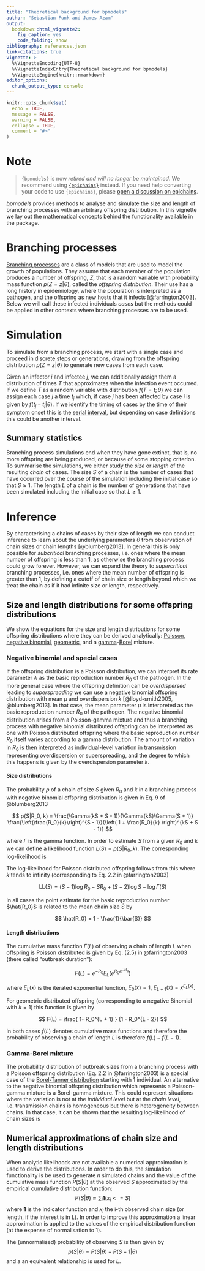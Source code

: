 ```yaml
---
title: "Theoretical background for bpmodels"
author: "Sebastian Funk and James Azam"
output:
  bookdown::html_vignette2:
    fig_caption: yes
    code_folding: show
bibliography: references.json
link-citations: true
vignette: >
  %\VignetteEncoding{UTF-8}
  %\VignetteIndexEntry{Theoretical background for bpmodels}
  %\VignetteEngine{knitr::rmarkdown}
editor_options:
  chunk_output_type: console
---
```


```r
knitr::opts_chunk$set(
  echo = TRUE,
  message = FALSE,
  warning = FALSE,
  collapse = TRUE,
  comment = "#>"
)
```

# Note

> `{bpmodels}` is now *retired and will no longer be maintained*. We recommend using [`{epichains}`](https://github.com/epiverse-trace/epichains) instead. If you need help converting your code to use `{epichains}`, please [open a discussion on epichains](https://github.com/epiverse-trace/epichains/discussions).

_bpmodels_ provides methods to analyse and simulate the size and length of branching processes with an arbitrary offspring distribution.
In this vignette we lay out the mathematical concepts behind the functionality available
in the package.

# Branching processes

[Branching processes](https://en.wikipedia.org/wiki/Branching_process) are a class of models that are used to model the growth of populations. They assume that each member of the population produces a number of offspring, $Z$, that is a random variable with probability mass function $p(Z = z | \theta)$, called the _offspring distribution_.
Their use has a long history in epidemiology, where the population is interpreted as a pathogen, and the offspring as new hosts that it infects [@farrington2003].
Below we will call these infected individuals _cases_ but the methods could be applied in other contexts where branching processes are to be used.

# Simulation

To simulate from a branching process, we start with a single case and proceed in discrete steps or generations, drawing from the offspring distribution $p(Z=z | \theta)$ to generate new cases from each case.

Given an infector $i$ and infectee $j$, we can additionally assign them a distribution of times $T$ that approximates when the infection event occurred. If we define $T$ as a random variable with distribution $f(T = t; \theta)$ we can assign each case $j$ a time $t_{j}$ which, if case $j$ has been affected by case $i$ is given by $f(t_{j} - t_{i} | \theta)$.
If we identify the timing of cases by the time of their symptom onset this is the [serial interval](https://en.wikipedia.org/wiki/Serial_interval), but depending on case definitions this could be another interval.

## Summary statistics

Branching process simulations end when they have gone extinct, that is, no more offspring are being produced, or because of some stopping criterion. To summarise the simulations, we either study the _size_ or _length_ of the resulting _chain_ of cases.
The size $S$ of a chain is the number of cases that have occurred over the course of the simulation including the initial case so that $S \geq 1$.
The length $L$ of a chain is the number of generations that have been simulated including the initial case so that $L \geq 1$.

# Inference

By characterising a chains of cases by their size of length we can conduct inference to learn about the underlying parameters $\theta$ from observation of chain sizes or chain lengths [@blumberg2013].
In general this is only possible for _subcritical_ branching processes, i.e. ones where the mean number of offspring is less than 1, as otherwise the branching process could grow forever.
However, we can expand the theory to _supercritical_ branching processes, i.e. ones where the mean number of offspring is greater than 1, by defining a cutoff of chain size or length beyond which we treat the chain as if it had infinite size or length, respectively.

## Size and length distributions for some offspring distributions

We show the equations for the size and length distributions for some offspring distributions where they can be derived analytically:
[Poisson](https://en.wikipedia.org/wiki/Poisson_distribution),
[negative binomial](https://en.wikipedia.org/wiki/Negative_binomial_distribution),
[geometric](https://en.wikipedia.org/wiki/Geometric_distribution),
and a [gamma](https://en.wikipedia.org/wiki/Gamma_distribution)-[Borel](https://en.wikipedia.org/wiki/Borel_distribution) mixture.

### Negative binomial and special cases

If the offspring distribution is a Poisson distribution, we can interpret its rate parameter $\lambda$ as the basic reproduction number $R_{0}$ of the pathogen.
In the more general case where the offspring definition can be _overdispersed_ leading to _superspreading_ we can use a negative binomial offspring distribution with mean $\mu$ and overdispersion $k$ [@lloyd-smith2005, @blumberg2013].
In that case, the mean parameter $\mu$ is interpreted as the basic reproduction number $R_0$ of the pathogen.
The negative binomial distribution arises from a Poisson-gamma mixture and thus a branching process with negative binomial distributed offspring can be interpreted as one with Poisson distributed offspring where the basic reproduction number $R_0$ itself varies according to a gamma distribution.
The amount of variation in $R_0$ is then interpreted as individual-level variation in transmission representing overdispersion or superspreading, and the degree to which this happens is given by the overdispersion parameter $k$.

#### Size distributions

The probability $p$ of a chain of size $S$ given $R_0$ and $k$ in a branching process with negative binomial offspring distribution is given in Eq. 9 of @blumberg2013

$$
p(S|R_0, k) = \frac{\Gamma(kS + S - 1)}{\Gamma(kS)\Gamma(S + 1)} \frac{\left(\frac{R_0}{k}\right)^{S - 1}}{\left( 1 + \frac{R_0}{k} \right)^{kS + S - 1}}
$$

where $\Gamma$ is the gamma function.
In order to estimate $S$ from a given $R_0$ and $k$ we can define a likelihood function $L(S) = p(S|R_0, k)$.
The corresponding log-likelihood is

\begin{align}
\mathrm{LL}(S) = &\log\Gamma(kS + S  - 1) - \left(\log\Gamma(kS) + \log\Gamma(S - 1) \right) \\
& + (S-1) \log \frac{R_0}{k} - (SR_0 + (S - 1)) \log \left(1 + \frac{R_0}{k}\right)
\end{align}

The log-likelihood for Poisson distributed offspring follows from this where $k$ tends to infinity (corresponding to Eq. 2.2 in @farrington2003)

$$
\mathrm{LL}(S) = (S - 1) \log R_0 - S R_0 + (S - 2) \log S - \log\Gamma(S)
$$

In all cases the point estimate for the basic reproduction number $\hat{R_0}$ is related to the mean chain size $\bar{S}$ by

$$
\hat{R_0} = 1 - \frac{1}{\bar{S}}
$$

#### Length distributions

The cumulative mass function $F(L)$ of observing a chain of length $L$ when offspring is Poisson distributed is given by Eq. (2.5) in @farrington2003 (there called "outbreak duration"):

$$
F(L) = e^{-R_0} E_L \left( e^{R_0 e^{-R_0} } \right)
$$

where $E_L(x)$ is the iterated exponential function, $E_0(x) = 1$, $E_{L + 1}(x) = x^{E_L(x)}$.

For geometric distributed offspring (corresponding to a negative Binomial with $k=1$) this function is given by

$$
F(L) = \frac{ 1- R_0^{L + 1} } {1 - R_0^{L - 2}}
$$

In both cases $f(L)$ denotes cumulative mass functions and therefore the probability of observing a chain of length $L$ is therefore $f(L) - f(L - 1)$.

### Gamma-Borel mixture

The probability distribution of outbreak sizes from a branching process with a Poisson offspring distribution (Eq. 2.2 in @farrington2003) is a special case of the [Borel-Tanner distribution](https://en.wikipedia.org/wiki/Borel_distribution#Borel%E2%80%93Tanner_distribution) starting with 1 individual.
An alternative to the negative binomial offspring distribution which represents a Poisson-gamma mixture is a Borel-gamma mixture.
This could represent situations where the variation is not at the _individual level_ but at the _chain level_, i.e. transmission chains is homogeneous but there is heterogeneity between chains.
In that case, it can be shown that the resulting log-likelihood of chain sizes is

\begin{align}
\mathrm{LL}(S) = &\log\Gamma(k + S - 1) - \left(\log\Gamma(k) + \log\Gamma(S + 1) \right) \\
& + (S-1) \log S - k \log \left(S + \frac{R_0}{k}\right)
\end{align}

## Numerical approximations of chain size and length distributions

When analytic likelihoods are not available a numerical approximation is used to derive the distributions.
In order to do this, the simulation functionality is be used to generate $n$ simulated chains and the value of the cumulative mass function $P(S|\theta)$ at the observed $S$ approximated by the empirical cumulative distribution function:
$$
P(S|\theta) \approx \sum_i \mathbf{1}(x_i <= S)
$$
where $\mathbf{1}$ is the indicator function and $x_i$ the i-th observed chain size (or length, if the interest is in $L$).
In order to improve this approximation a linear approximation is applied to the values of the empirical distribution function (at the expense of normalisation to 1).

The (unnormalised) probability of observing $S$ is then given by
$$
p(S|\theta) = P(S|\theta) - P(S - 1|\theta)
$$
and a an equivalent relationship is used for $L$.
